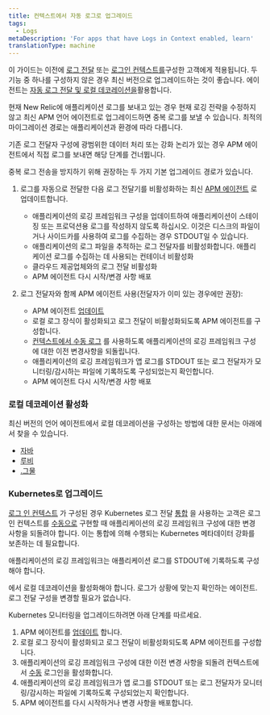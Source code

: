 ```yaml
---
title: 컨텍스트에서 자동 로그로 업그레이드
tags:
  - Logs
metaDescription: 'For apps that have Logs in Context enabled, learn'
translationType: machine
---
```


이 가이드는 이전에 [로그 전달](https://docs.newrelic.com/docs/logs/forward-logs/enable-log-management-new-relic/) 또는 [로그인 컨텍스트를](https://docs.newrelic.com/docs/apm/new-relic-apm/getting-started/get-started-logs-context/)구성한 고객에게 적용됩니다. 두 기능 중 하나를 구성하지 않은 경우 최신 버전으로 업그레이드하는 것이 좋습니다. <InlinePopover type="apm"/>에이전트는 [자동 로그 전달 및 로컬 데코레이션을](https://docs.newrelic.com/docs/apm/new-relic-apm/getting-started/get-started-logs-context/)활용합니다.

현재 New Relic에 애플리케이션 로그를 보내고 있는 경우 현재 로깅 전략을 수정하지 않고 최신 APM 언어 에이전트로 업그레이드하면 중복 로그를 보낼 수 있습니다. 최적의 마이그레이션 경로는 애플리케이션과 환경에 따라 다릅니다.

기존 로그 전달자 구성에 광범위한 데이터 처리 또는 강화 논리가 있는 경우 APM 에이전트에서 직접 로그를 보내면 해당 단계를 건너뜁니다.

중복 로그 전송을 방지하기 위해 권장하는 두 가지 기본 업그레이드 경로가 있습니다.

1. 로그를 자동으로 전달한 다음 로그 전달기를 비활성화하는 최신 [APM 에이전트](https://docs.newrelic.com/docs/new-relic-one/install-configure/update-new-relic-agent/) 로 업데이트합니다.

   * 애플리케이션의 로깅 프레임워크 구성을 업데이트하여 애플리케이션이 스테이징 또는 프로덕션용 로그를 작성하지 않도록 하십시오. 이것은 디스크의 파일이거나 사이드카를 사용하여 로그를 수집하는 경우 STDOUT일 수 있습니다.
   * 애플리케이션의 로그 파일을 추적하는 로그 전달자를 비활성화합니다. 애플리케이션 로그를 수집하는 데 사용되는 컨테이너 비활성화
   * 클라우드 제공업체와의 로그 전달 비활성화
   * APM 에이전트 다시 시작/변경 사항 배포


2. 로그 전달자와 함께 APM 에이전트 사용(전달자가 이미 있는 경우에만 권장):

   * APM 에이전트 [업데이트](/docs/new-relic-one/install-configure/update-new-relic-agent)
   * 로컬 로그 장식이 활성화되고 로그 전달이 비활성화되도록 APM 에이전트를 구성합니다.
   * [컨텍스트에서 수동 로그](/docs/logs/logs-context/logs-in-context#enable-logs) 를 사용하도록 애플리케이션의 로깅 프레임워크 구성에 대한 이전 변경사항을 되돌립니다.
   * 애플리케이션의 로깅 프레임워크가 앱 로그를 STDOUT 또는 로그 전달자가 모니터링/감시하는 파일에 기록하도록 구성되었는지 확인합니다.
   * APM 에이전트 다시 시작/변경 사항 배포

### 로컬 데코레이션 활성화

최신 버전의 언어 에이전트에서 로컬 데코레이션을 구성하는 방법에 대한 문서는 아래에서 찾을 수 있습니다.

* [자바](https://docs.newrelic.com/docs/logs/logs-context/java-configure-logs-context-all/#2-decorate)
* [루비](https://docs.newrelic.com/docs/logs/logs-context/configure-logs-context-ruby)
* [.그물](https://docs.newrelic.com/docs/logs/logs-context/net-configure-logs-context-all#2-decorate)

### Kubernetes로 업그레이드

[로그 인 컨텍스트](/docs/apm/new-relic-apm/getting-started/get-started-logs-context/) 가 구성된 경우 Kubernetes 로그 전달 [통합](https://github.com/newrelic/helm-charts/tree/master/charts/newrelic-logging#installation) 을 사용하는 고객은 로그 인 컨텍스트를 [수동으로](/docs/logs/logs-context/logs-in-context#enable-logs) 구현할 때 애플리케이션의 로깅 프레임워크 구성에 대한 변경 사항을 되돌려야 합니다. 이는 통합에 의해 수행되는 Kubernetes 메타데이터 강화를 보존하는 데 필요합니다.

애플리케이션의 로깅 프레임워크는 애플리케이션 로그를 STDOUT에 기록하도록 구성해야 합니다.

에서 로컬 데코레이션을 활성화해야 합니다. <InlinePopover type="apm"/>로그가 상황에 맞는지 확인하는 에이전트. 로그 전달 구성을 변경할 필요가 없습니다.

Kubernetes 모니터링을 업그레이드하려면 아래 단계를 따르세요.

1. APM 에이전트를 [업데이트](/docs/new-relic-one/install-configure/update-new-relic-agent/) 합니다.
2. 로컬 로그 장식이 활성화되고 로그 전달이 비활성화되도록 APM 에이전트를 구성합니다.
3. 애플리케이션의 로깅 프레임워크 구성에 대한 이전 변경 사항을 되돌려 컨텍스트에서 [수동](/docs/logs/logs-context/logs-in-context#enable-logs) 로그인을 활성화합니다.
4. 애플리케이션의 로깅 프레임워크가 앱 로그를 STDOUT 또는 로그 전달자가 모니터링/감시하는 파일에 기록하도록 구성되었는지 확인합니다.
5. APM 에이전트를 다시 시작하거나 변경 사항을 배포합니다.